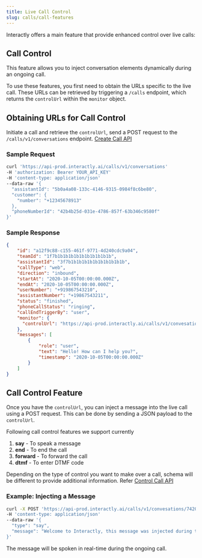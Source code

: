 ```yaml
---
title: Live Call Control
slug: calls/call-features
---
```


Interactly offers a main feature that provide enhanced control over live calls:

## Call Control

This feature allows you to inject conversation elements dynamically during an ongoing call.

To use these features, you first need to obtain the URLs specific to the live call. These URLs can be retrieved by triggering a `/calls` endpoint, which returns the `controlUrl` within the `monitor` object.

## Obtaining URLs for Call Control

Initiate a call and retrieve the `controlUrl`, send a POST request to the `/calls/v1/conversations` endpoint. [Create Call API](/api-reference/calls/create-call)

### Sample Request

```bash
curl 'https://api-prod.interactly.ai/calls/v1/conversations'
-H 'authorization: Bearer YOUR_API_KEY' 
-H 'content-type: application/json' 
--data-raw '{
  "assistantId": "5b0a4a08-133c-4146-9315-0984f8c6be80",
  "customer": {
    "number": "+12345678913"
  },
  "phoneNumberId": "42b4b25d-031e-4786-857f-63b346c9580f"
}'
```

### Sample Response

```json
{
    "id": "a12f9c88-c155-461f-9771-4d240cdc9a04",
    "teamId": "1f7b1b1b1b1b1b1b1b1b1b1b",
    "assistantId": "3f7b1b1b1b1b1b1b1b1b1b1b",
    "callType": "web",
    "direction": "inbound",
    "startAt": "2020-10-05T00:00:00.000Z",
    "endAt": "2020-10-05T00:00:00.000Z",
    "userNumber": "+919867543210",
    "assistantNumber": "+19867543211",
    "status": "finished",
    "phoneCallStatus": "ringing",
    "callEndTriggerBy": "user",
    "monitor": {
      "controlUrl": "https://api-prod.interactly.ai/calls/v1/convesations/7420f27a-30fd-4f49-a995-5549ae7cc00d/control"
    },
    "messages": [
        {
            "role": "user",
            "text": "Hello! How can I help you?",
            "timestamp": "2020-10-05T00:00:00.000Z"
        }
    ]
}
```

## Call Control Feature

Once you have the `controlUrl`, you can inject a message into the live call using a POST request. This can be done by sending a JSON payload to the `controlUrl`.

Following call control features we support currently

1. **say** - To speak a message
2. **end** - To end the call
3. **forward** - To forward the call
4. **dtmf** - To enter DTMF code

Depending on the type of control you want to make over a call, schema will be different to provide additional information. Refer [Control Call API](/api-reference/calls/control-call)

### Example: Injecting a Message

```bash
curl -X POST 'https://api-prod.interactly.ai/calls/v1/convesations/7420f27a-30fd-4f49-a995-5549ae7cc00d/control'
-H 'content-type: application/json' 
--data-raw '{
  "type": "say",
  "message": "Welcome to Interactly, this message was injected during the call."
}'

```

The message will be spoken in real-time during the ongoing call.
